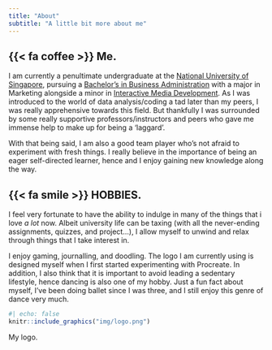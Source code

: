 ```yaml
---
title: "About"
subtitle: "A little bit more about me"
---
```


## {{< fa coffee >}} Me.

I am currently a penultimate undergraduate at the [National University of Singapore](https://nus.edu.sg/), pursuing a [Bachelor's in Business Administration](https://bba.nus.edu.sg/) with a major in Marketing alongside a minor in [Interactive Media Development](https://fass.nus.edu.sg/cnm/undergraduate-minor-imd/). As I was introduced to the world of data analysis/coding a tad later than my peers, I was really apprehensive towards this field. But thankfully I was surrounded by some really supportive professors/instructors and peers who gave me immense help to make up for being a 'laggard'.

With that being said, I am also a good team player who's not afraid to experiment with fresh things. I really believe in the importance of being an eager self-directed learner, hence and I enjoy gaining new knowledge along the way.

## {{< fa smile >}} HOBBIES.

I feel very fortunate to have the ability to indulge in many of the things that i love *a lot* now. Albeit university life can be taxing (with all the never-ending assignments, quizzes, and project...), I allow myself to unwind and relax through things that I take interest in.

I enjoy gaming, journalling, and doodling. The logo I am currently using is designed myself when I first started experimenting with Procreate. In addition, I also think that it is important to avoid leading a sedentary lifestyle, hence dancing is also one of my hobby. Just a fun fact about myself, I've been doing ballet since I was three, and I still enjoy this genre of dance very much.

::: column-margin
```r
#| echo: false
knitr::include_graphics("img/logo.png")
```

::: {.extra-small-text .dark-gray-text .topbr}
My logo.
:::
:::
